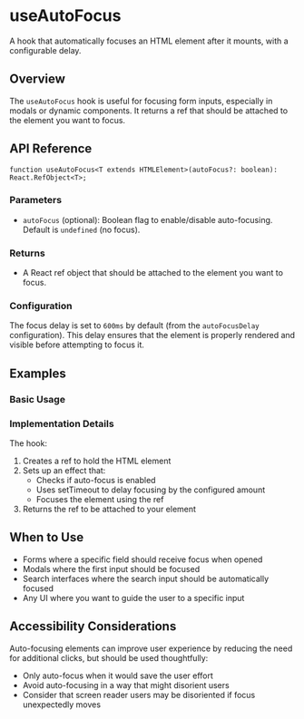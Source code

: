 
<Meta of={UseAutoFocusStories} />

# useAutoFocus

A hook that automatically focuses an HTML element after it mounts, with a configurable delay.

## Overview

The `useAutoFocus` hook is useful for focusing form inputs, especially in modals or dynamic components. It returns a ref that should be attached to the element you want to focus.

## API Reference

```tsx
function useAutoFocus<T extends HTMLElement>(autoFocus?: boolean): React.RefObject<T>;
```

### Parameters

- `autoFocus` (optional): Boolean flag to enable/disable auto-focusing. Default is `undefined` (no focus).

### Returns

- A React ref object that should be attached to the element you want to focus.

### Configuration

The focus delay is set to `600ms` by default (from the `autoFocusDelay` configuration). This delay ensures that the element is properly rendered and visible before attempting to focus it.

## Examples

### Basic Usage

<Canvas of={UseAutoFocusStories.Example} />

### Implementation Details

The hook:

1. Creates a ref to hold the HTML element
2. Sets up an effect that:
   - Checks if auto-focus is enabled
   - Uses setTimeout to delay focusing by the configured amount
   - Focuses the element using the ref
3. Returns the ref to be attached to your element

## When to Use

- Forms where a specific field should receive focus when opened
- Modals where the first input should be focused
- Search interfaces where the search input should be automatically focused
- Any UI where you want to guide the user to a specific input

## Accessibility Considerations

Auto-focusing elements can improve user experience by reducing the need for additional clicks, but should be used thoughtfully:

- Only auto-focus when it would save the user effort
- Avoid auto-focusing in a way that might disorient users
- Consider that screen reader users may be disoriented if focus unexpectedly moves
